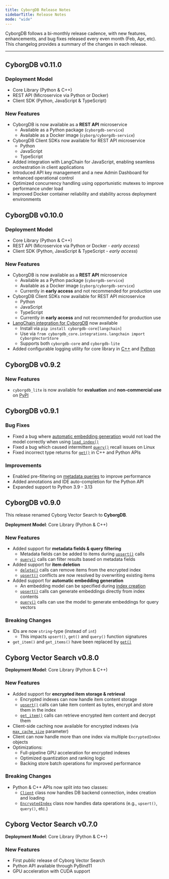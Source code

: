 ```yaml
---
title: CyborgDB Release Notes
sidebarTitle: Release Notes
mode: "wide"
---
```


CyborgDB follows a bi-monthly release cadence, with new features, enhancements, and bug fixes released every even month (Feb, Apr, etc). This changelog provides a summary of the changes in each release.

---

<Update label="v0.11.0" description="2025-07-10">

## CyborgDB v0.11.0

### Deployment Model

- Core Library (Python & C++)
- REST API (Microservice via Python or Docker)
- Client SDK (Python, JavaScript & TypeScript)

### New Features

- CyborgDB is now available as a **REST API** microservice
    - Available as a Python package (`cyborgdb-service`)
    - Available as a Docker image (`cyborg/cyborgdb-service`)
- CyborgDB Client SDKs now available for REST API microservice
    - Python
    - JavaScript
    - TypeScript
- Added integration with LangChain for JavaScript, enabling seamless orchestration in client applications
- Introduced API key management and a new Admin Dashboard for enhanced operational control
- Optimized concurrency handling using opportunistic mutexes to improve performance under load
- Improved Docker container reliability and stability across deployment environments

</Update>

<Update label="v0.10.0" description="2025-04-30">

## CyborgDB v0.10.0

### Deployment Model

- Core Library (Python & C++)
- REST API (Microservice via Python or Docker - *early access*)
- Client SDK (Python, JavaScript & TypeScript - *early access*)

### New Features

- CyborgDB is now available as a **REST API** microservice
    - Available as a Python package (`cyborgdb-service`)
    - Available as a Docker image (`cyborg/cyborgdb-service`)
    - Currently in **early access** and not recommended for production use
- CyborgDB Client SDKs now available for REST API microservice
    - Python
    - JavaScript
    - TypeScript
    - Currently in **early access** and not recommended for production use
- [LangChain integration for CyborgDB](/versions/v0.10.x/guides/integrations/langchain) now available
    - Install via `pip install cyborgdb-core[langchain]`
    - Use via `from cyborgdb_core.integrations.langchain import CyborgVectorStore`
    - Supports both `cyborgdb-core` and `cyborgdb-lite`
- Added configurable logging utility for core library in [C++](/versions/v0.10.x/api-reference/cpp/client/logger) and [Python](/versions/v0.10.x/api-reference/python/client/logger)

</Update>

<Update label="v0.9.2" description="2025-04-14">

## CyborgDB v0.9.2

### New Features

- `cyborgdb_lite` is now available for **evaluation** and **non-commercial use** on [PyPI](https://pypi.org/project/cyborgdb-lite/)

</Update>


<Update label="v0.9.1" description="2025-03-28">

## CyborgDB v0.9.1

### Bug Fixes

- Fixed a bug where [automatic embedding generation](/versions/v0.9.x/guides/encrypted-indexes/create-index#automatic-embedding-generation) would not load the model correctly when using [`load_index()`](/versions/v0.9.x/guides/encrypted-indexes/load-index)
- Fixed a bug which caused intermittent [`query()`](/versions/v0.9.x/guides/data-operations/query) recall issues on Linux
- Fixed incorrect type returns for [`get()`](/versions/v0.9.x/guides/data-operations/get-items) in C++ and Python APIs

### Improvements

- Enabled pre-filtering on [metadata queries](/versions/v0.9.x/guides/data-operations/metadata-filtering) to improve performance
- Added annotations and IDE auto-completion for the Python API
- Expanded support to Python 3.9 - 3.13

</Update>

<Update label="v0.9.0" description="2025-02-28">

## CyborgDB v0.9.0

<Note>This release renamed Cyborg Vector Search to **CyborgDB**.</Note>

**Deployment Model**: Core Library (Python & C++)

### New Features

- Added support for **metadata fields & query filtering**
    - Metadata fields can be added to items during [`upsert()`](/versions/v0.9.x/guides/data-operations/add-items#adding-items-with-metadata) calls
    - [`query()`](/versions/v0.9.x/guides/data-operations/metadata-filtering) calls can filter results based on metadata fields
- Added support for **item deletion**
    - [`delete()`](/versions/v0.9.x/guides/data-operations/delete-items) calls can remove items from the encrypted index
    - [`upsert()`](/versions/v0.9.x/guides/data-operations/add-items) conflicts are now resolved by overwriting existing items
- Added support for **automatic embedding generation**
    - An embedding model can be specified during [index creation](/versions/v0.9.x/guides/encrypted-indexes/create-index#automatic-embedding-generation)
    - [`upsert()`](/versions/v0.9.x/guides/data-operations/add-items#automatic-embedding-generation) calls can generate embeddings directly from index contents
    - [`query()`](/versions/v0.9.x/guides/data-operations/query#automatic-embedding-generation) calls can use the model to generate embeddings for query vectors

### Breaking Changes

- IDs are now `string`-type (instead of `int`)
    - This impacts `upsert()`, `get()` and `query()` function signatures
- `get_item()` and `get_items()` have been replaced by [`get()`](/versions/v0.9.x/guides/data-operations/get-items)

</Update>

<Update label="v0.8.0" description="2024-12-19">

## Cyborg Vector Search v0.8.0

**Deployment Model**: Core Library (Python & C++)

### New Features

- Added support for **encrypted item storage & retrieval**
    - Encrypted indexes can now handle item content storage
    - [`upsert()`](/versions/v0.8.x/guides/data-operations/add-items) calls can take item content as bytes, encrypt and store them in the index
    - [`get_item()`](/versions/v0.8.x/guides/data-operations/get-items) calls can retrieve encrypted item content and decrypt them
- Client-side caching now available for encrypted indexes (via [`max_cache_size`](/versions/v0.8.x/guides/encrypted-indexes/create-index#encrypted-index-caching) parameter)
- Client can now handle more than one index via multiple `EncryptedIndex` objects
- Optimizations:
    - Full-pipeline GPU acceleration for encrypted indexes
    - Optimized quantization and ranking logic
    - Backing store batch operations for improved performance

### Breaking Changes

- Python & C++ APIs now split into two classes:
    - [`Client`](/versions/v0.8.x/guides/encrypted-indexes/create-client) class now handles DB backend connection, index creation and loading
    - [`EncryptedIndex`](/versions/v0.8.x/guides/encrypted-indexes/create-index) class now handles data operations (e.g., `upsert()`, `query()`, etc.)

</Update>

<Update label="v0.7.0" description="2024-10-31">

## Cyborg Vector Search v0.7.0

**Deployment Model**: Core Library (Python & C++)

### New Features

- First *public* release of Cyborg Vector Search
- Python API available through PyBind11
- GPU acceleration with CUDA support

</Update>